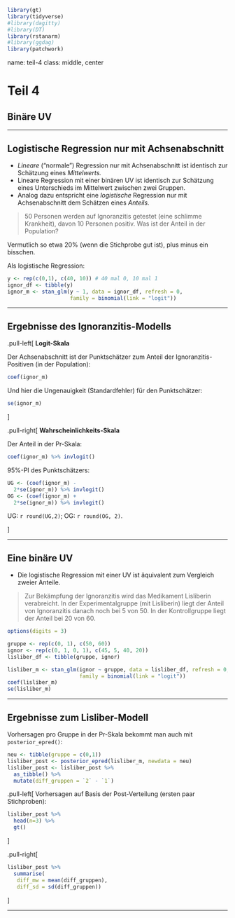 
```r
library(gt)
library(tidyverse)
#library(dagitty)
#library(DT)
library(rstanarm)
#library(ggdag)
library(patchwork)
```






name: teil-4
class: middle, center



# Teil 4

## Binäre UV

---

## Logistische Regression nur mit Achsenabschnitt

- *Lineare* ("normale") Regression nur mit Achsenabschnitt ist identisch zur Schätzung eines *Mittelwerts.*
- Lineare Regression mit einer binären UV ist identisch zur Schätzung eines Unterschieds im Mittelwert zwischen zwei Gruppen.
- Analog dazu entspricht eine *logistische* Regression nur mit Achsenabschnitt dem Schätzen eines *Anteils.*

>   50 Personen werden auf Ignoranzitis getestet (eine schlimme Krankheit), davon 10 Personen positiv. Was ist der Anteil in der Population?

Vermutlich so etwa 20% (wenn die Stichprobe gut ist), plus minus ein bisschen.

Als logistische Regression:

```r
y <- rep(c(0,1), c(40, 10)) # 40 mal 0, 10 mal 1
ignor_df <- tibble(y)
ignor_m <- stan_glm(y ~ 1, data = ignor_df, refresh = 0,
                    family = binomial(link = "logit"))
```


---

## Ergebnisse des Ignoranzitis-Modells


.pull-left[
**Logit-Skala**

Der Achsenabschnitt ist der Punktschätzer zum Anteil der Ignoranzitis-Positiven (in der Population):

```r
coef(ignor_m)
```

Und hier die Ungenauigkeit (Standardfehler) für den Punktschätzer:

```r
se(ignor_m)
```

]

.pull-right[
**Wahrscheinlichkeits-Skala**

Der Anteil in der Pr-Skala:
```r
coef(ignor_m) %>% invlogit()
```

95%-PI des Punktschätzers:
```r
UG <- (coef(ignor_m) - 
  2*se(ignor_m)) %>% invlogit() 
OG <- (coef(ignor_m) + 
  2*se(ignor_m)) %>% invlogit() 
```

UG: `r round(UG,2)`; OG: `r round(OG, 2)`.

]



---

## Eine binäre UV

- Die logistische Regression mit einer UV ist äquivalent zum Vergleich zweier Anteile.

>  Zur Bekämpfung der Ignoranzitis wird das Medikament Lisliberin verabreicht. In der Experimentalgruppe (mit Lisliberin) liegt der Anteil von Ignoranzitis danach noch bei 5 von 50. In der Kontrollgruppe liegt der Anteil bei 20 von 60.

```r
options(digits = 3)
```


```r
gruppe <- rep(c(0, 1), c(50, 60))
ignor <- rep(c(0, 1, 0, 1), c(45, 5, 40, 20))
lisliber_df <- tibble(gruppe, ignor)

lisliber_m <- stan_glm(ignor ~ gruppe, data = lisliber_df, refresh = 0,
                       family = binomial(link = "logit"))
coef(lisliber_m)
se(lisliber_m)
```








---


## Ergebnisse zum Lisliber-Modell

Vorhersagen pro Gruppe in der Pr-Skala bekommt man auch mit `posterior_epred()`:

```r
neu <- tibble(gruppe = c(0,1))
lisliber_post <- posterior_epred(lisliber_m, newdata = neu)
lisliber_post <- lisliber_post %>% 
  as_tibble() %>% 
  mutate(diff_gruppen = `2` - `1`)
```


.pull-left[
Vorhersagen auf Basis der Post-Verteilung (ersten paar Stichproben):
```r
lisliber_post %>% 
  head(n=3) %>% 
  gt()
```


]


.pull-right[
```r
lisliber_post %>% 
  summarise(
   diff_mw = mean(diff_gruppen),
   diff_sd = sd(diff_gruppen))
```


]


---
